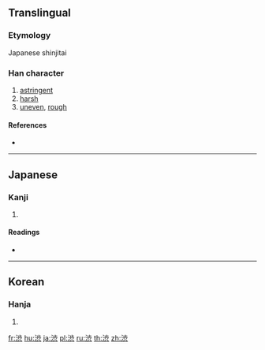{{also|澀|澁}}
==Translingual==
{{Han simplified forms|澀|渋|涩}}

===Etymology===
Japanese shinjitai {{Han simp|澁|nocap=y}}

===Han character===
{{Han char|rn=85|rad=水|as=08|sn=11|four=|canj=EYMO}}

# [[astringent]]
# [[harsh]]
# [[uneven]], [[rough]]

====References====
* {{Han ref|kx=0633.371|dkj=17750|dj=1039.200|hdz=31647.061|uh=6E0B|ud=28171}}

----

==Japanese==

===Kanji===
{{ja-kanji|grade=c|rs=水08|style=s|kyu=澁}}

# {{defn|lang=ja|sort=水08}}

====Readings====
* {{ja-readings|goon=[[しゅう]] (shū) {{non-joyo-reading}}|kanon=[[そう]] (sō) {{non-joyo-reading}}|kanyoon=[[じゅう]] (jū)|kun=[[しぶい]] (shibui), [[しぶ]] (shibu)}}

----

==Korean==

===Hanja===
{{ko-hanja|hangeul=삽|rv=sap|mr=sap}}

# {{defn|lang=ko|sort=口08}}

[[fr:渋]]
[[hu:渋]]
[[ja:渋]]
[[pl:渋]]
[[ru:渋]]
[[th:渋]]
[[zh:渋]]